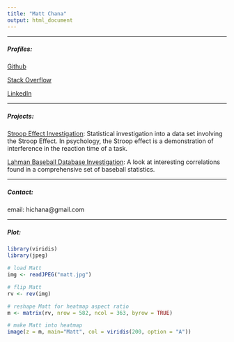 ```yaml
---
title: "Matt Chana"
output: html_document
---
```


***
##### Profiles:

[Github](https://github.com/rancherobeans)

[Stack Overflow](http://stackoverflow.com/users/5179129/rancherobeans?tab=profile)

[LinkedIn](https://www.linkedin.com/in/matthewchana)

***
##### Projects:

[Stroop Effect Investigation](https://github.com/rancherobeans/udacity/blob/master/P1/P1-Stroop-Effect-Investigation.ipynb): Statistical investigation into a data set involving the Stroop Effect. In psychology, the Stroop effect is a demonstration of interference in the reaction time of a task.

[Lahman Baseball Database Investigation](https://github.com/rancherobeans/udacity/blob/master/P2/project/P2-Lahman-Baseball-Database-Investigation.ipynb): A look at interesting correlations found in a comprehensive set of baseball statistics.

***  
##### Contact:

email: hichana@gmail.com

***
##### Plot:
```r
library(viridis)
library(jpeg)
```

```r
# load Matt
img <- readJPEG("matt.jpg")

# flip Matt
rv <- rev(img)

# reshape Matt for heatmap aspect ratio
m <- matrix(rv, nrow = 582, ncol = 363, byrow = TRUE)

# make Matt into heatmap
image(z = m, main="Matt", col = viridis(200, option = "A"))
```
